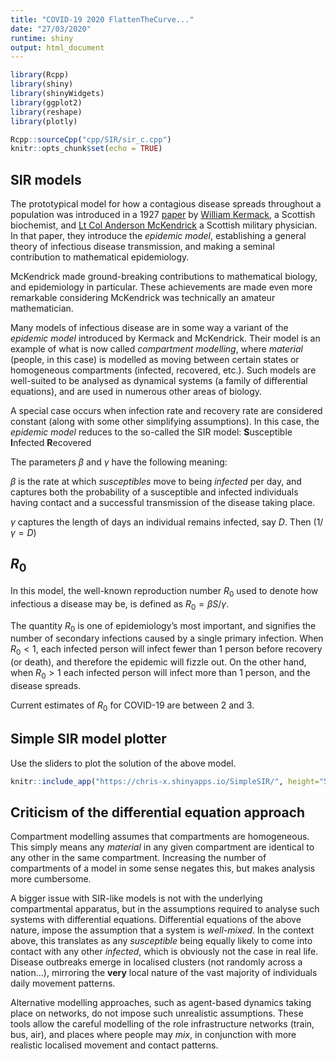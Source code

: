 ```yaml
---
title: "COVID-19 2020 FlattenTheCurve..."
date: "27/03/2020"
runtime: shiny
output: html_document
---
```


```r
library(Rcpp)
library(shiny)
library(shinyWidgets)
library(ggplot2)
library(reshape)
library(plotly)

Rcpp::sourceCpp("cpp/SIR/sir_c.cpp")
knitr::opts_chunk$set(echo = TRUE)
```

## SIR models

The prototypical model for how a contagious disease spreads throughout a population was introduced in a 1927 [paper](https://royalsocietypublishing.org/doi/pdf/10.1098/rspa.1927.0118) by [William Kermack](https://en.wikipedia.org/wiki/William_Ogilvy_Kermack), a Scottish biochemist, and [Lt Col Anderson McKendrick](https://en.wikipedia.org/wiki/Anderson_Gray_McKendrick) a Scottish military physician. In that paper, they introduce the *epidemic model*, establishing a general theory of infectious disease transmission, and making a seminal contribution to mathematical epidemiology.

McKendrick made ground-breaking contributions to mathematical biology, and epidemiology in particular. These achievements are made even more remarkable considering McKendrick was technically an amateur mathematician.

Many models of infectious disease are in some way a variant of the *epidemic model* introduced by Kermack and McKendrick. Their model is an example of what is now called *compartment modelling*, where *material* (people, in this case) is modelled as moving between certain states or homogeneous compartments (infected, recovered, etc.). Such models are well-suited to be analysed as dynamical systems (a family of differential equations), and are used in numerous other areas of biology.

A special case occurs when infection rate and recovery rate are considered constant (along with some other simplifying assumptions). In this case, the *epidemic model* reduces to the so-called the SIR model: **S**usceptible **I**nfected **R**ecovered

\begin{align}
\frac{dS}{dt}=& \: -\beta SI\\[10pt]
\frac{dI}{dt}=& \: \beta SI -\gamma I\\[10pt]
\frac{dR}{dt}=& \: \gamma I 
\end{align}


The parameters $\beta$ and $\gamma$ have the following meaning:


$\beta$ is the rate at which *susceptibles* move to being *infected* per day, and captures both the probability of a susceptible and infected individuals having contact and a successful transmission of the disease taking place.


$\gamma$ captures the length of days an individual remains infected, say $D$. Then ($1/\gamma = D$)


## $R_{0}$
In this model, the well-known reproduction number $R_{0}$ used to denote how infectious a disease may be, is defined as $R_{0}=\beta S / \gamma$.

The quantity $R_{0}$ is one of epidemiology's most important, and signifies the number of secondary infections caused by a single primary infection. When $R_{0}<1$, each infected person will infect fewer than 1 person before recovery (or death), and therefore the epidemic will fizzle out. On the other hand, when $R_{0}>1$ each infected person will infect more than 1 person, and the disease spreads.


Current estimates of $R_{0}$ for COVID-19 are between 2 and 3.



## Simple SIR model plotter


Use the sliders to plot the solution of the above model.

```r
knitr::include_app("https://chris-x.shinyapps.io/SimpleSIR/", height="500px")
```



## Criticism of the differential equation approach


Compartment modelling assumes that compartments are homogeneous. This simply means any *material* in any given compartment are identical to any other in the same compartment. Increasing the number of compartments of a model in some sense negates this, but makes analysis more cumbersome.


A bigger issue with SIR-like models is not with the underlying compartmental apparatus, but in the assumptions required to analyse such systems with differential equations. Differential equations of the above nature, impose the assumption that a system is *well-mixed*. In the context above, this translates as any *susceptible* being equally likely to come into contact with any other *infected*, which is obviously not the case in real life. Disease outbreaks emerge in localised clusters (not randomly across a nation...), mirroring the __very__ local nature of the vast majority of individuals daily movement patterns.


Alternative modelling approaches, such as agent-based dynamics taking place on networks, do not impose such unrealistic assumptions. These tools allow the careful modelling of the role infrastructure networks (train, bus, air), and places where people may *mix*, in conjunction with more realistic localised movement and contact patterns.



<!--Tap the image to lauch simple SIR model widget

[![[Shiny app](https://chris-x.shinyapps.io/SimpleSIR/)](images/SIR.jpg)](https://chris-x.shinyapps.io/SimpleSIR/)
-->